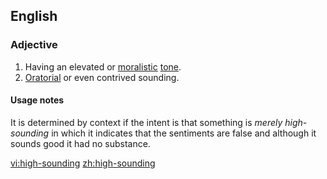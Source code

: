 ==English==

===Adjective===
{{en-adj|-}}

#Having an elevated or [[moralistic]] [[tone]].
#[[oratorial|Oratorial]] or even contrived sounding.

====Usage notes====
It is determined by context if the intent is that something is ''merely high-sounding'' in which it indicates that the sentiments are false and although it sounds good it had no substance.

[[vi:high-sounding]]
[[zh:high-sounding]]